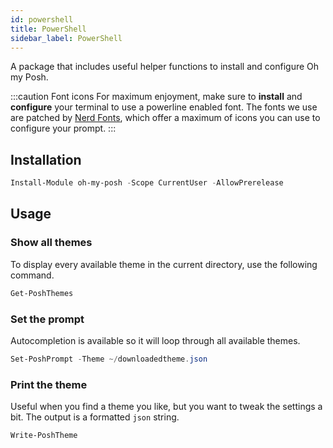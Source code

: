 ```yaml
---
id: powershell
title: PowerShell
sidebar_label: PowerShell
---
```


A package that includes useful helper functions to install and configure Oh my Posh.

:::caution Font icons
For maximum enjoyment, make sure to **install** and **configure** your terminal to use a powerline enabled font.
The fonts we use are patched by [Nerd Fonts][nerdfonts], which offer a maximum of icons you can use to configure your prompt.
:::

## Installation

```powershell
Install-Module oh-my-posh -Scope CurrentUser -AllowPrerelease
```

## Usage

### Show all themes

To display every available theme in the current directory, use the following
command.

```powershell
Get-PoshThemes
```

### Set the prompt

Autocompletion is available so it will loop through all available themes.

```powershell
Set-PoshPrompt -Theme ~/downloadedtheme.json
```

### Print the theme

Useful when you find a theme you like, but you want to tweak the settings a bit. The output is a formatted `json` string.

```powershell
Write-PoshTheme
```

[nerdfonts]: https://www.nerdfonts.com/
